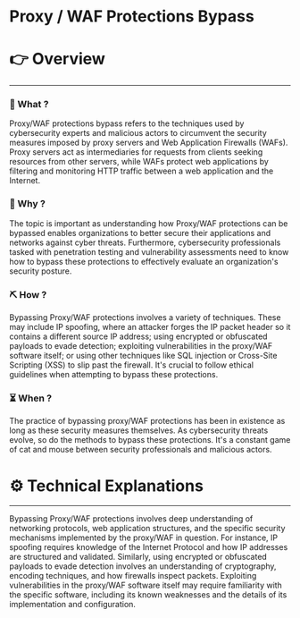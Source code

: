 # Proxy / WAF Protections Bypass


# 👉 Overview

---

### 👀 What ?

Proxy/WAF protections bypass refers to the techniques used by cybersecurity experts and malicious actors to circumvent the security measures imposed by proxy servers and Web Application Firewalls (WAFs). Proxy servers act as intermediaries for requests from clients seeking resources from other servers, while WAFs protect web applications by filtering and monitoring HTTP traffic between a web application and the Internet.


### 🧐 Why ?

The topic is important as understanding how Proxy/WAF protections can be bypassed enables organizations to better secure their applications and networks against cyber threats. Furthermore, cybersecurity professionals tasked with penetration testing and vulnerability assessments need to know how to bypass these protections to effectively evaluate an organization's security posture.


### ⛏️ How ?

Bypassing Proxy/WAF protections involves a variety of techniques. These may include IP spoofing, where an attacker forges the IP packet header so it contains a different source IP address; using encrypted or obfuscated payloads to evade detection; exploiting vulnerabilities in the proxy/WAF software itself; or using other techniques like SQL injection or Cross-Site Scripting (XSS) to slip past the firewall. It's crucial to follow ethical guidelines when attempting to bypass these protections.


### ⏳ When ?

The practice of bypassing proxy/WAF protections has been in existence as long as these security measures themselves. As cybersecurity threats evolve, so do the methods to bypass these protections. It's a constant game of cat and mouse between security professionals and malicious actors.


# ⚙️ Technical Explanations

---

Bypassing Proxy/WAF protections involves deep understanding of networking protocols, web application structures, and the specific security mechanisms implemented by the proxy/WAF in question. For instance, IP spoofing requires knowledge of the Internet Protocol and how IP addresses are structured and validated. Similarly, using encrypted or obfuscated payloads to evade detection involves an understanding of cryptography, encoding techniques, and how firewalls inspect packets. Exploiting vulnerabilities in the proxy/WAF software itself may require familiarity with the specific software, including its known weaknesses and the details of its implementation and configuration.
